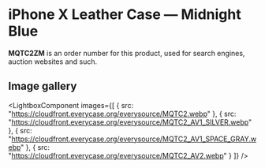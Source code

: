 
# iPhone X Leather Case — Midnight Blue

<Callout type='info' emoji='👉🏻'>**MQTC2ZM** is an order number for this product, used for search engines, auction websites and such.</Callout>

## Image gallery

<LightboxComponent
    images={[
      {
        src: "https://cloudfront.everycase.org/everysource/MQTC2.webp"
      },
      {
        src: "https://cloudfront.everycase.org/everysource/MQTC2_AV1_SILVER.webp"
      },
      {
        src: "https://cloudfront.everycase.org/everysource/MQTC2_AV1_SPACE_GRAY.webp"
      },
      {
        src: "https://cloudfront.everycase.org/everysource/MQTC2_AV2.webp"
      }
    ]}
  />
